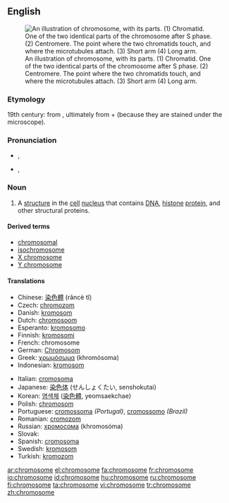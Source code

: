 ==English==
{{wikipedia}}
[[Image:Chromosome-upright.png|thumb|An illustration of chromosome, with its parts. (1) Chromatid. One of the two identical parts of the chromosome after S phase. (2) Centromere. The point where the two chromatids touch, and where the microtubules attach. (3) Short arm (4) Long arm.]]

===Etymology===
19th century: from {{etyl|de}} {{term|Chromosom|lang=de}}, ultimately from {{etyl|grc}} {{term|χρώμα||colour|sc=polytonic|lang=grc}} + {{term|σῶμα||body|sc=polytonic|lang=grc}} (because they are stained under the microscope).

===Pronunciation===
* {{a|UK}} {{IPA|/ˈkɹəʊ.məˌsəʊm/}}, {{SAMPA|/"kr@U.m@%s@Um/}}
* {{a|US}} {{IPA|/ˈkɹoʊməˌsoʊm/}}, {{SAMPA|/"kroUm@%soUm/}}

===Noun===
{{en-noun}}

# {{context|biology|cytology}} A [[structure]] in the [[cell]] [[nucleus]] that contains [[DNA]], [[histone]] [[protein]], and other structural proteins.

====Derived terms====
* [[chromosomal]]
* [[isochromosome]]
* [[X chromosome]]
* [[Y chromosome]]

====Translations====
{{trans-top|structure in the cell nucleus}}
* Chinese: [[染色體]] (rǎncè tǐ)
* Czech: [[chromozom]] {{m}}
* Danish: [[kromosom]]
* Dutch: [[chromosoom]] {{n}}
* Esperanto: [[kromosomo]]
* Finnish: [[kromosomi]]
* French: chromosome {{m}}
* German: [[Chromosom]] {{n}}
* Greek: [[χρωμόσωμα]] (khromósoma) {{n}}
* Indonesian: [[kromosom]]
{{trans-mid}}
* Italian: [[cromosoma]] {{m}}
* Japanese: [[染色体]] (せんしょくたい, senshokutai)
* Korean: [[염색체]] ([[染色體]], yeomsaekchae)
* Polish: [[chromosom]]
* Portuguese: [[cromossoma]] {{m}} ''(Portugal)'', [[cromossomo]] {{m}} ''(Brazil)''
* Romanian: [[cromozom]] {{m}}
* Russian: [[хромосома]] (khromosóma) {{f}}
* Slovak: {{t|sk|chromozóm|m}}
* Spanish: [[cromosoma]] {{m}}
* Swedish: [[kromosom]] {{c}}
* Turkish: [[kromozom]]
{{trans-bottom}}

[[ar:chromosome]]
[[el:chromosome]]
[[fa:chromosome]]
[[fr:chromosome]]
[[io:chromosome]]
[[id:chromosome]]
[[hu:chromosome]]
[[ru:chromosome]]
[[fi:chromosome]]
[[ta:chromosome]]
[[vi:chromosome]]
[[tr:chromosome]]
[[zh:chromosome]]